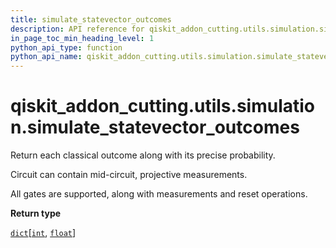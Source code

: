 ```yaml
---
title: simulate_statevector_outcomes
description: API reference for qiskit_addon_cutting.utils.simulation.simulate_statevector_outcomes
in_page_toc_min_heading_level: 1
python_api_type: function
python_api_name: qiskit_addon_cutting.utils.simulation.simulate_statevector_outcomes
---
```


<span id="qiskit-addon-cutting-utils-simulation-simulate-statevector-outcomes" />

# qiskit\_addon\_cutting.utils.simulation.simulate\_statevector\_outcomes

<Function id="qiskit_addon_cutting.utils.simulation.simulate_statevector_outcomes" isDedicatedPage={true} github="https://github.com/Qiskit/qiskit-addon-cutting/tree/stable/0.9/qiskit_addon_cutting/utils/simulation.py" signature="simulate_statevector_outcomes(qc, /)">
  Return each classical outcome along with its precise probability.

  Circuit can contain mid-circuit, projective measurements.

  All gates are supported, along with measurements and reset operations.

  **Return type**

  [`dict`](https://docs.python.org/3/library/stdtypes.html#dict "(in Python v3.12)")\[[`int`](https://docs.python.org/3/library/functions.html#int "(in Python v3.12)"), [`float`](https://docs.python.org/3/library/functions.html#float "(in Python v3.12)")]
</Function>

